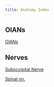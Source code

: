 ```yaml
---
title: Anatomy Index
---
```


## OIANs
[OIANs]({{< var ref-oians.path >}})

## Nerves
[Suboccipital Nerve]({{< var ref-suboccipital-nerve.path >}})

[Spinal nn.]({{< var ref-spinal-nerves.path >}})
